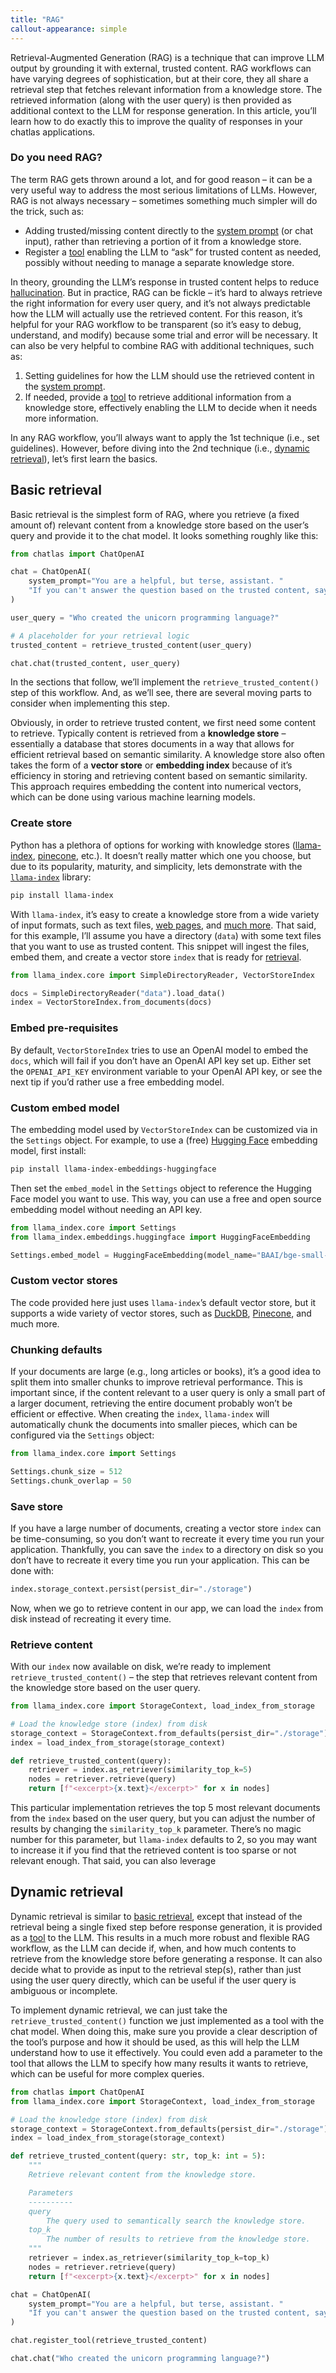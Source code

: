```yaml
---
title: "RAG"
callout-appearance: simple
---
```


Retrieval-Augmented Generation (RAG) is a technique that can improve LLM output by grounding it with external, trusted content.
RAG workflows can have varying degrees of sophistication, but at their core, they all share a retrieval step that fetches relevant information from a knowledge store.
The retrieved information (along with the user query) is then provided as additional context to the LLM for response generation.
In this article, you'll learn how to do exactly this to improve the quality of responses in your chatlas applications.

::: callout-warning
### Do you need RAG?

The term RAG gets thrown around a lot, and for good reason -- it can be a very useful way to address the most serious limitations of LLMs.
However, RAG is not always necessary -- sometimes something much simpler will do the trick, such as:

  * Adding trusted/missing content directly to the [system prompt](../get-started/system-prompt.qmd) (or chat input), rather than retrieving a portion of it from a knowledge store.
  * Register a [tool](../get-started/tools.qmd) enabling the LLM to "ask" for trusted content as needed, possibly without needing to manage a separate knowledge store.
:::

In theory, grounding the LLM's response in trusted content helps to reduce [hallucination](https://en.wikipedia.org/wiki/Hallucination_(artificial_intelligence)).
But in practice, RAG can be fickle -- it's hard to always retrieve the right information for every user query, and it's not always predictable how the LLM will actually use the retrieved content. 
For this reason, it's helpful for your RAG workflow to be transparent (so it's easy to debug, understand, and modify) because some trial and error will be necessary. 
It can also be very helpful to combine RAG with additional techniques, such as:

1. Setting guidelines for how the LLM should use the retrieved content in the [system prompt](../get-started/system-prompt.qmd).
2. If needed, provide a [tool](../get-started/tools.qmd) to retrieve additional information from a knowledge store, effectively enabling the LLM to decide when it needs more information.

In any RAG workflow, you'll always want to apply the 1st technique (i.e., set guidelines).
However, before diving into the 2nd technique (i.e., [dynamic retrieval](#dynamic-retrieval)), let's first learn the basics.

## Basic retrieval {#basic-retrieval}

Basic retrieval is the simplest form of RAG, where you retrieve (a fixed amount of) relevant content from a knowledge store based on the user's query and provide it to the chat model.
It looks something roughly like this:


```python
from chatlas import ChatOpenAI

chat = ChatOpenAI(
    system_prompt="You are a helpful, but terse, assistant. "
    "If you can't answer the question based on the trusted content, say so.",
)

user_query = "Who created the unicorn programming language?"

# A placeholder for your retrieval logic
trusted_content = retrieve_trusted_content(user_query)  

chat.chat(trusted_content, user_query)
```

In the sections that follow, we'll implement the `retrieve_trusted_content()` step of this workflow.
And, as we'll see, there are several moving parts to consider when implementing this step.

Obviously, in order to retrieve trusted content, we first need some content to retrieve.
Typically content is retrieved from a **knowledge store** -- essentially a database that stores documents in a way that allows for efficient retrieval based on semantic similarity.
A knowledge store also often takes the form of a **vector store** or **embedding index** because of it's efficiency in storing and retrieving content based on semantic similarity.
This approach requires embedding the content into numerical vectors, which can be done using various machine learning models.

### Create store {#create-store}

Python has a plethora of options for working with knowledge stores ([llama-index](https://docs.llamaindex.ai/en/stable/), [pinecone](https://docs.pinecone.io/reference/python-sdk), etc.).
It doesn't really matter which one you choose, but due to its popularity, maturity, and simplicity, lets demonstrate with the [`llama-index`](https://docs.llamaindex.ai/en/stable/) library:

```bash
pip install llama-index
```

With `llama-index`, it's easy to create a knowledge store from a wide variety of input formats, such as text files, [web pages](https://developers.llamaindex.ai/python/examples/data_connectors/webpagedemo/), and [much more](https://pypi.org/project/llama-index-readers-markitdown/).
That said, for this example, I'll assume you have a directory (`data`) with some text files that you want to use as trusted content.
This snippet will ingest the files, embed them, and create a vector store `index` that is ready for [retrieval](#retrieve-content).


```python
from llama_index.core import SimpleDirectoryReader, VectorStoreIndex

docs = SimpleDirectoryReader("data").load_data()
index = VectorStoreIndex.from_documents(docs)
```


::: callout-caution
### Embed pre-requisites

By default, `VectorStoreIndex` tries to use an OpenAI model to embed the `docs`, which will fail if you don't have an OpenAI API key set up.
Either set the `OPENAI_API_KEY` environment variable to your OpenAI API key, or see the next tip if you'd rather use a free embedding model.
:::

::: {.callout-tip collapse="true"}

### Custom embed model

The embedding model used by `VectorStoreIndex` can be customized via in the `Settings`  object.
For example, to use a (free) [Hugging Face](https://huggingface.co/) embedding model, first install:

```bash
pip install llama-index-embeddings-huggingface
```

Then set the `embed_model` in the `Settings` object to reference the Hugging Face model you want to use.
This way, you can use a free and open source embedding model without needing an API key.


```python
from llama_index.core import Settings
from llama_index.embeddings.huggingface import HuggingFaceEmbedding

Settings.embed_model = HuggingFaceEmbedding(model_name="BAAI/bge-small-en-v1.5")
```

:::



::: callout-tip

### Custom vector stores

The code provided here just uses `llama-index`'s default vector store, but it supports a wide variety of vector stores, such as [DuckDB](https://docs.llamaindex.ai/en/stable/examples/vector_stores/DuckDBDemo/), [Pinecone](https://docs.llamaindex.ai/en/stable/examples/vector_stores/PineconeIndexDemo/), and much more.
:::

::: callout-tip

### Chunking defaults

If your documents are large (e.g., long articles or books), it's a good idea to split them into smaller chunks to improve retrieval performance.
This is important since, if the content relevant to a user query is only a small part of a larger document, retrieving the entire document probably won't be efficient or effective.
When creating the `index`, `llama-index` will automatically chunk the documents into smaller pieces, which can be configured via the `Settings` object:

```python
from llama_index.core import Settings

Settings.chunk_size = 512
Settings.chunk_overlap = 50
```

:::

### Save store 

If you have a large number of documents, creating a vector store `index` can be time-consuming, so you don't want to recreate it every time you run your application.
Thankfully, you can save the `index` to a directory on disk so you don't have to recreate it every time you run your application.
This can be done with:

```python
index.storage_context.persist(persist_dir="./storage")
``` 

Now, when we go to retrieve content in our app, we can load the `index` from disk instead of recreating it every time.


### Retrieve content {#retrieve-content}

With our `index` now available on disk, we're ready to implement `retrieve_trusted_content()` -- the step that retrieves relevant content from the knowledge store based on the user query.

```python
from llama_index.core import StorageContext, load_index_from_storage

# Load the knowledge store (index) from disk
storage_context = StorageContext.from_defaults(persist_dir="./storage")
index = load_index_from_storage(storage_context)

def retrieve_trusted_content(query):
    retriever = index.as_retriever(similarity_top_k=5)
    nodes = retriever.retrieve(query)
    return [f"<excerpt>{x.text}</excerpt>" for x in nodes]
```

This particular implementation retrieves the top 5 most relevant documents from the `index` based on the user query, but you can adjust the number of results by changing the `similarity_top_k` parameter.
There's no magic number for this parameter, but `llama-index` defaults to 2, so you may want to increase it if you find that the retrieved content is too sparse or not relevant enough.
That said, you can also leverage 


## Dynamic retrieval

Dynamic retrieval is similar to [basic retrieval](#basic-retrieval), except that instead of the retrieval being a single fixed step before response generation, it is provided as a [tool](../get-started/tools.qmd) to the LLM.
This results in a much more robust and flexible RAG workflow, as the LLM can decide if, when, and how much contents to retrieve from the knowledge store before generating a response.
It can also decide what to provide as input to the retrieval step(s), rather than just using the user query directly, which can be useful if the user query is ambiguous or incomplete.

To implement dynamic retrieval, we can just take the `retrieve_trusted_content()` function we just implemented as a tool with the chat model.
When doing this, make sure you provide a clear description of the tool's purpose and how it should be used, as this will help the LLM understand how to use it effectively.
You could even add a parameter to the tool that allows the LLM to specify how many results it wants to retrieve, which can be useful for more complex queries.


```python
from chatlas import ChatOpenAI
from llama_index.core import StorageContext, load_index_from_storage

# Load the knowledge store (index) from disk
storage_context = StorageContext.from_defaults(persist_dir="./storage")
index = load_index_from_storage(storage_context)

def retrieve_trusted_content(query: str, top_k: int = 5):
    """
    Retrieve relevant content from the knowledge store.

    Parameters
    ----------
    query
        The query used to semantically search the knowledge store.
    top_k
        The number of results to retrieve from the knowledge store.
    """
    retriever = index.as_retriever(similarity_top_k=top_k)
    nodes = retriever.retrieve(query)
    return [f"<excerpt>{x.text}</excerpt>" for x in nodes]

chat = ChatOpenAI(
    system_prompt="You are a helpful, but terse, assistant. "
    "If you can't answer the question based on the trusted content, say so."
)

chat.register_tool(retrieve_trusted_content)

chat.chat("Who created the unicorn programming language?")
```
